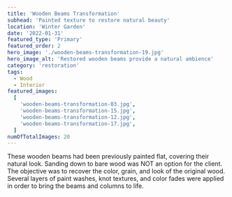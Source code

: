 ```yaml
---
title: 'Wooden Beams Transformation'
subhead: 'Painted texture to restore natural beauty'
location: 'Winter Garden'
date: '2022-01-31'
featured_type: 'Primary'
featured_order: 2
hero_image: './wooden-beams-transformation-19.jpg'
hero_image_alt: 'Restored wooden beams provide a natural ambience'
category: 'restoration'
tags:
  - Wood
  - Interior
featured_images:
  [
    'wooden-beams-transformation-03.jpg',
    'wooden-beams-transformation-15.jpg',
    'wooden-beams-transformation-12.jpg',
    'wooden-beams-transformation-17.jpg',
  ]
numOfTotalImages: 20
---
```


These wooden beams had been previously painted flat, covering their natural
look. Sanding down to bare wood was NOT an option for the client. The objective
was to recover the color, grain, and look of the original wood. Several layers
of paint washes, knot textures, and color fades were applied in order to bring
the beams and columns to life.
